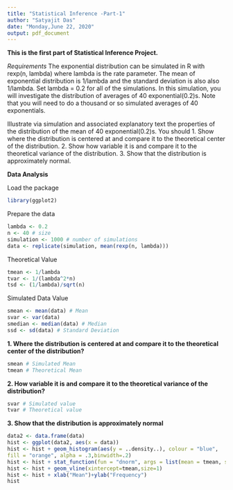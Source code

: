```yaml
---
title: "Statistical Inference -Part-1"
author: "Satyajit Das"
date: "Monday,June 22, 2020"
output: pdf_document
---
```


**This is the first part of Statistical Inference Project.**

*Requirements*
The exponential distribution can be simulated in R with rexp(n, lambda) where lambda is the rate parameter. The mean of exponential distribution is 1/lambda and the standard deviation is also also 1/lambda. Set lambda = 0.2 for all of the simulations. In this simulation, you will investigate the distribution of averages of 40 exponential(0.2)s. Note that you will need to do a thousand or so simulated averages of 40 exponentials.

Illustrate via simulation and associated explanatory text the properties of the distribution of the mean of 40 exponential(0.2)s.  You should
1. Show where the distribution is centered at and compare it to the theoretical center of the distribution.
2. Show how variable it is and compare it to the theoretical variance of the distribution.
3. Show that the distribution is approximately normal.

**Data Analysis**

Load the package
```r
library(ggplot2)
```

Prepare the data
```r
lambda <- 0.2
n <- 40 # size
simulation <- 1000 # number of simulations
data <- replicate(simulation, mean(rexp(n, lambda)))
```

Theoretical Value
```r
tmean <- 1/lambda
tvar <- 1/(lambda^2*n)
tsd <- (1/lambda)/sqrt(n)
```

Simulated Data Value
```r
smean <- mean(data) # Mean
svar <- var(data)
smedian <- median(data) # Median
ssd <- sd(data) # Standard Deviation
```

**1. Where the distribution is centered at and compare it to the theoretical center of the distribution?**

```r
smean # Simulated Mean
tmean # Theoretical Mean
```

**2. How variable it is and compare it to the theoretical variance of the distribution?**

```r
svar # Simulated value
tvar # Theoretical value
```

**3. Show that the distribution is approximately normal**
```r
data2 <- data.frame(data)
hist <- ggplot(data2, aes(x = data)) 
hist <- hist + geom_histogram(aes(y = ..density..), colour = "blue",
fill = "orange", alpha = .3,binwidth=.2)
hist <- hist + stat_function(fun = "dnorm", args = list(mean = tmean, sd = tsd))
hist <- hist + geom_vline(xintercept=tmean,size=1)
hist <- hist + xlab("Mean")+ylab("Frequency")
hist
```